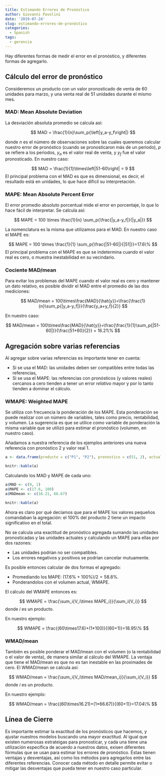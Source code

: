 ```yaml
---
title: Estimando Errores de Pronóstico
author: Giovanni Pavolini
date: '2019-07-24'
slug: estimando-errores-de-pronóstico
categories:
  - Spanish
tags:
  - gerencia
---
```


Hay diferentes formas de medir el error en el pronóstico, y diferentes formas de agregarlo.

## Cálculo del error de pronóstico

Consideremos un producto con un valor pronosticado de venta de 60 unidades para marzo, y una venta real de 51 unidades durante el mismo mes.

### MAD: Mean Absolute Deviation
La desviación absoluta promedio se calcula así:

$$
MAD = \frac{1}{n}\sum_p{\left|y_a-y_f\right|}
$$

donde $n$ es el número de observaciones sobre las cuales queremos calcular nuestro error de pronóstico (cuando se pronosticaron más de un periodo), $p$ se refiere a los periodos, $y_a$ es el valor real de venta, y $y_f$ fue el valor pronosticado. En nuestro caso:

$$
MAD = \frac{1}{1}\times\left|51-60\right| = 9
$$
El principal problema con el MAD es que es dimensional, es decir, el resultado está en unidades, lo que hace difícil su interpretación.

### MAPE: Mean Absolute Percent Error

El error promedio absoluto porcentual mide el error en porcentaje, lo que lo hace fácil de interpretar. Se calcula así:

$$
MAPE = 100 \times \frac{1}{n} \sum_p{\frac{|y_a-y_f|}{|y_a|}}
$$

La nomenclatura es la misma que utilizamos para el MAD. En nuestro caso el MAPE es:

$$
MAPE = 100 \times \frac{1}{1} \sum_p{\frac{|51-60|}{|51|}}=17.6\%
$$
El principal problema con el MAPE es que se indetermina cuando el valor real es cero, o muestra inestabilidad en su vecindario.

### Cociente MAD/mean
Para evitar los problemas del MAPE cuando el valor real es cero y mantener un dato relativo, es posible dividir el MAD entre el promedio de las dos mediciones:

$$
MAD/mean = 100\times\frac{MAD}{\hat{y}}=\frac{\frac{1}{n}\sum_p{|y_a-y_f|}}{\frac{y_a+y_f}{2}}
$$

En nuestro caso:

$$
MAD/mean = 100\times\frac{MAD}{\hat{y}}=\frac{\frac{1}{1}\sum_p{|51-60|}}{\frac{51+60}{2}} = 16.21\%
$$

## Agregación sobre varias referencias

Al agregar sobre varias referencias es importante tener en cuenta:

+ Si se usa el MAD: las unidades deben ser compatibles entre todas las referencias,
+ Si se usa el MAPE: las referencias con pronósticos (y valores reales) cercanos a cero tienden a tener un error _relativo_ mayor y por lo tanto tienden a dominar el cálculo.

### WMAPE: Weighted MAPE

Se utiliza con frecuencia la ponderación de los MAPE. Esta ponderación se puede realizar con un número de variables, tales como precio, rentabilidad, y volumen. La sugerencia es que se utilice como variable de ponderación la misma variable que se utilizó para estimar el pronóstico (volumen, en nuestro caso).

Añadamos a nuestra referencia de los ejemplos anteriores una nueva referencia con pronóstico 2 y valor real 1.

```r
a <- data.frame(producto = c("P1", "P2"), pronostico = c(51, 2), actual = c(60, 1))

knitr::kable(a)
```

Calculando los MAD y MAPE de cada uno:
```r
a$MAD <- c(9, 1)
a$MAPE <- c(17.6, 100)
a$MADmean <- c(16.21, 66.67)

knitr::kable(a)
```

Ahora es claro por qué decíamos que para el MAPE los valores pequeños comandaban la agregación: el 100\% del producto 2 tiene un impacto significativo en el total.

No se calcula una exactitud de pronóstico agregada sumando las unidades pronosticadas y las unidades actuales y calculando un MAPE para ellas por dos razones:

+ Las unidades podrían no ser compatibles.
+ Los errores negativos y positivos se podrían cancelar mutuamente.

Es posible entonces calcular de dos formas el agregado:

+ Promediando los MAPE: $(17.6\%+100\%)/2 = 58.8\%$.
+ Ponderandolos con el volumen actual, WMAPE.

El cálculo del WMAPE entonces es:

$$
WMAPE = \frac{\sum_i{V_i\times MAPE_i}}{\sum_i{V_i}}
$$
donde $i$ es un producto.

En nuestro ejemplo:

$$
WMAPE = \frac{(60\times17.6)+(1*100)}{(60+1)}=18.95\%
$$

### WMAD/mean

También es posible ponderar el MAD/mean con el volumen (o la rentabilidad o el valor de venta), de manera similar al cálculo del WMAPE. La ventaja que tiene el MAD/mean es que no es tan inestable en las proximades de cero. El WMAD/mean se calcula así:

$$
WMAD/mean = \frac{\sum_i{V_i\times MAD/mean_i}}{\sum_i{V_i}}
$$
donde $i$ es un producto.

En nuestro ejemplo:

$$
WMAD/mean = \frac{(60\times16.21)+(1*66.67)}{(60+1)}=17.04\%
$$

## Línea de Cierre

Es importante estimar la exactitud de los pronósticos que hacemos, y ajustar nuestros modelos buscando una mayor exactitud. 
Al igual que existen numerosas estrateigas para pronosticar, y cada una tiene una utilización específica de acuerdo a nuestros datos, exisen diferentes fórmulas que se usan para estimar los errores de pronóstico. Éstas tienen ventajas y desventajas, así como los métodos para agregarlos entre las diferentes referencias. Conocer cada método en detalle permite evitar o mitigar las desventajas que pueda tener en nuestro caso particular.

